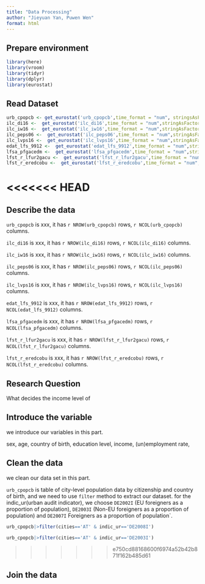 ```yaml
---
title: "Data Processing"
author: "Jieyuan Yan, Puwen Wen"
format: html
---
```


## Prepare environment
```r
library(here)
library(vroom)
library(tidyr)
library(dplyr)
library(eurostat)
```

## Read Dataset
```r
urb_cpopcb <- get_eurostat('urb_cpopcb',time_format = "num", stringsAsFactors = TRUE)
ilc_di16 <-  get_eurostat('ilc_di16',time_format = "num",stringAsFactors = TRUE)
ilc_iw16 <-  get_eurostat('ilc_iw16',time_format = "num",stringAsFactors = TRUE)
ilc_peps06 <-  get_eurostat('ilc_peps06',time_format = "num",stringAsFactors = TRUE)
ilc_lvps16 <-  get_eurostat('ilc_lvps16',time_format = "num",stringAsFactors = TRUE)
edat_lfs_9912 <-  get_eurostat('edat_lfs_9912',time_format = "num",stringAsFactors = TRUE)
lfsa_pfgacedm <-  get_eurostat('lfsa_pfgacedm',time_format = "num",stringAsFactors = TRUE)
lfst_r_lfur2gacu <-  get_eurostat('lfst_r_lfur2gacu',time_format = "num",stringAsFactors = TRUE)
lfst_r_eredcobu <-  get_eurostat('lfst_r_eredcobu',time_format = "num",stringAsFactors = TRUE)
```

<<<<<<< HEAD
=======
## Describe the data

`urb_cpopcb` is xxx, it has `r NROW(urb_cpopcb)` rows, `r NCOL(urb_cpopcb)` columns.

`ilc_di16` is xxx, it has `r NROW(ilc_di16)` rows, `r NCOL(ilc_di16)` columns.

`ilc_iw16` is xxx, it has `r NROW(ilc_iw16)` rows, `r NCOL(ilc_iw16)` columns.

`ilc_peps06` is xxx, it has `r NROW(ilc_peps06)` rows, `r NCOL(ilc_peps06)` columns.

`ilc_lvps16` is xxx, it has `r NROW(ilc_lvps16)` rows, `r NCOL(ilc_lvps16)` columns.

`edat_lfs_9912` is xxx, it has `r NROW(edat_lfs_9912)` rows, `r NCOL(edat_lfs_9912)` columns.

`lfsa_pfgacedm` is xxx, it has `r NROW(lfsa_pfgacedm)` rows, `r NCOL(lfsa_pfgacedm)` columns.

`lfst_r_lfur2gacu` is xxx, it has `r NROW(lfst_r_lfur2gacu)` rows, `r NCOL(lfst_r_lfur2gacu)` columns.

`lfst_r_eredcobu` is xxx, it has `r NROW(lfst_r_eredcobu)` rows, `r NCOL(lfst_r_eredcobu)` columns.

## Research Question

What decides the income level of 

## Introduce the variable

we introduce our variables in this part.



sex, age, country of birth, education level, income, (un)employment rate, 

## Clean the data

we clean our data set in this part.

`urb_cpopcb` is table of city-level population data by citizenship and country of birth, and we need to use `filter` method to extract our dataset.
for the indic_ur(urban audit indicator), we choose `DE2002I` (EU foreigners as a proportion of population), `DE2003I` (Non-EU foreigners as a proportion of population) and `DE2007I` Foreigners as a proportion of population`.

```r
urb_cpopcb|>filter(cities=='AT' & indic_ur=='DE2008I')
```
```r
urb_cpopcb|>filter(cities=='AT' & indic_ur=='DE2003I')
```

>>>>>>> e750cd88168600f6974a52b42b871f162b485d61


## Join the data

##


